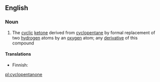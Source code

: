 ==English==

===Noun===
{{wikipedia}}
{{en-noun}}

# {{context|organic compound|lang=en}} The [[cyclic]] [[ketone]] derived from [[cyclopentane]] by formal replacement of two [[hydrogen]] atoms by an [[oxygen]] atom; any [[derivative]] of this compound

====Translations====
{{trans-top|cyclic ketone}}
* Finnish: {{t|fi|syklopentanoni}}
{{trans-mid}}
{{trans-bottom}}

[[pl:cyclopentanone]]